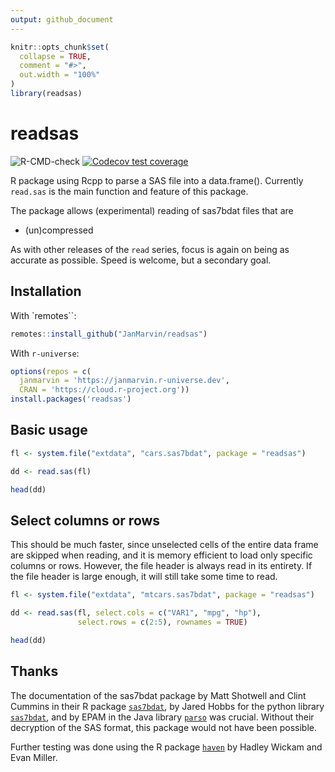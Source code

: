 ```yaml
---
output: github_document
---
```


```r
knitr::opts_chunk$set(
  collapse = TRUE,
  comment = "#>",
  out.width = "100%"
)
library(readsas)
```

# readsas 
<!-- badges: start -->
![R-CMD-check](https://github.com/JanMarvin/readspss/workflows/R-CMD-check/badge.svg)
[![Codecov test coverage](https://codecov.io/gh/JanMarvin/readsas/branch/main/graph/badge.svg)](https://app.codecov.io/gh/JanMarvin/readsas?branch=main)
<!-- badges: end -->

R package using Rcpp to parse a SAS file into a data.frame(). Currently 
`read.sas` is the main function and feature of this package.

The package allows (experimental) reading of sas7bdat files that are

* (un)compressed

As with other releases of the `read` series, focus is again on being as 
accurate as possible. Speed is welcome, but a secondary goal.

## Installation

With `remotes``:
``` r
remotes::install_github("JanMarvin/readsas")
```

With `r-universe`:
``` r
options(repos = c(
  janmarvin = 'https://janmarvin.r-universe.dev',
  CRAN = 'https://cloud.r-project.org'))
install.packages('readsas')
```


## Basic usage
```r
fl <- system.file("extdata", "cars.sas7bdat", package = "readsas")

dd <- read.sas(fl)

head(dd)
```

## Select columns or rows
This should be much faster, since unselected cells of the entire data frame are skipped when reading, and it is memory efficient to load only specific columns or rows. However, the file header is always read in its entirety. If the file header is large enough, it will still take some time to read.

```r
fl <- system.file("extdata", "mtcars.sas7bdat", package = "readsas")

dd <- read.sas(fl, select.cols = c("VAR1", "mpg", "hp"),
               select.rows = c(2:5), rownames = TRUE)

head(dd)
```

## Thanks

The documentation of the sas7bdat package by Matt Shotwell and Clint Cummins in
their R package [`sas7bdat`](https://github.com/BioStatMatt/sas7bdat), by 
Jared Hobbs for the python library 
[`sas7bdat`](https://bitbucket.org/jaredhobbs/sas7bdat/src/master/), and by EPAM in 
the Java library [`parso`](https://github.com/epam/parso) was crucial.
Without their decryption of the SAS format, this package would not have been
possible.

Further testing was done using the R package 
[`haven`](https://github.com/tidyverse/haven) by Hadley Wickam and Evan Miller.

